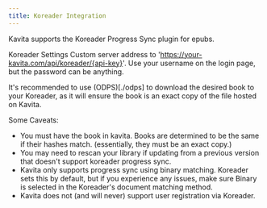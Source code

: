```yaml
---
title: Koreader Integration
---
```


Kavita supports the Koreader Progress Sync plugin for epubs.


Koreader Settings
Custom server address to 'https://your-kavita.com/api/koreader/{api-key}'.
Use your username on the login page, but the password can be anything.

It's recommended to use (ODPS)[./odps] to download the desired book to your Koreader, as it will ensure the book is an exact copy of the file hosted on Kavita.

Some Caveats:
* You must have the book in kavita. Books are determined to be the same if their hashes match. (essentially, they must be an exact copy.)
* You may need to rescan your library if updating from a previous version that doesn't support koreader progress sync.
* Kavita only supports progress sync using binary matching. Koreader sets this by default, but if you experience any issues, make sure Binary is selected in the Koreader's document matching method.
* Kavita does not (and will never) support user registration via Koreader.
